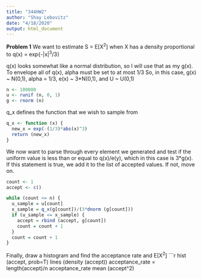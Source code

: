 ```yaml
---
title: "344HW2"
author: "Shay Lebovitz"
date: "4/18/2020"
output: html_document
---
```


**Problem 1**
We want to estimate S = E[X^2^] when X has a density proportional to q(x) = exp{-|x|^3^/3}

q(x) looks somewhat like a normal distribution, so I will use that as my g(x). To envelope all of q(x), alpha must be set to at most 1/3
So, in this case, g(x) ~ N(0,1), alpha = 1/3, e(x) ~ 3*N(0,1), and U ~ U(0,1)
       
       
```r
n <- 100000
u <- runif (n, 0, 1)
g <- rnorm (n)
```
q_x defines the function that we wish to sample from
```r
q_x <- function (x) {
  new_x = exp(-(1/3)*abs(x)^3)
  return (new_x)
}
```

We now want to parse through every element we generated and test if the uniform value is less than or equal to q(x)/e(y), which in this case is 3*g(x). If this statement is true, we add it to the list of accepted values. If not, move on.
```r
count <- 1
accept <- c()

while (count <= n) {
  u_sample = u[count]
  x_sample = q_x(g[count])/(3*dnorm (g[count]))
  if (u_sample <= x_sample) {
    accept = rbind (accept, g[count])
    count = count + 1
  }
  count = count + 1
}
```

Finally, draw a histogram and find the acceptance rate and E[X^2^]
```r
hist (accept, prob=T)
lines (density (accept))
acceptance_rate = length(accept)/n
acceptance_rate
mean (accept^2)
